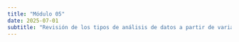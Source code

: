 ```yaml
---
title: "Módulo 05"
date: 2025-07-01
subtitle: "Revisión de los tipos de análisis de datos a partir de variables y módulos seleccionados"
---
```

